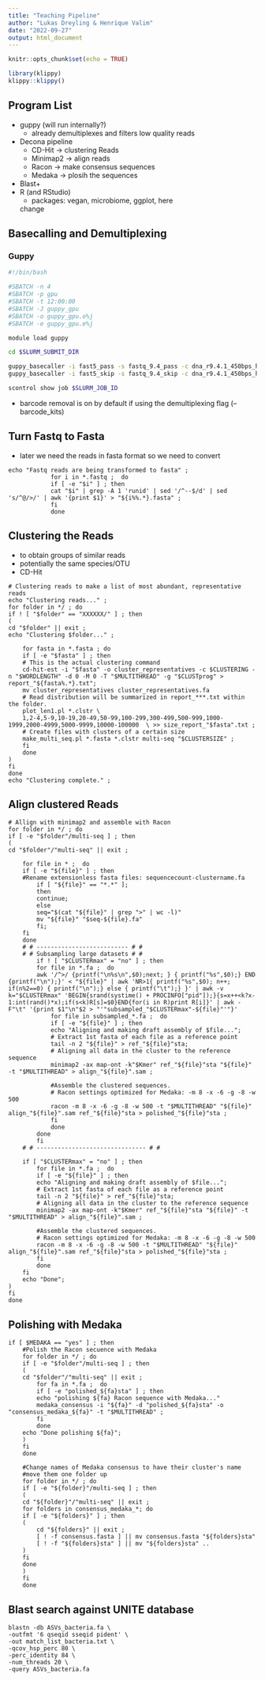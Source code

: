 ```yaml
---
title: "Teaching Pipeline"
author: "Lukas Dreyling & Henrique Valim"
date: "2022-09-27"
output: html_document
---
```


```r
knitr::opts_chunk$set(echo = TRUE)
```

```r
library(klippy)
klippy::klippy()
```

## Program List 

 * guppy (will run internally?)
    + already demultiplexes and filters low quality reads
 * Decona pipeline
    + CD-Hit &rarr; clustering Reads 
    + Minimap2 &rarr; align reads
    + Racon &rarr; make consensus sequences
    + Medaka &rarr; plosih the sequences
 * Blast+
 * R (and RStudio)
    + packages: vegan, microbiome, ggplot, here 
    
    change
    
## Basecalling and Demultiplexing 

### Guppy 

```bash
#!/bin/bash

#SBATCH -n 4
#SBATCH -p gpu
#SBATCH -t 12:00:00
#SBATCH -J guppy_gpu
#SBATCH -o guppy_gpu.o%j
#SBATCH -e guppy_gpu.e%j

module load guppy

cd $SLURM_SUBMIT_DIR

guppy_basecaller -i fast5_pass -s fastq_9.4_pass -c dna_r9.4.1_450bps_hac.cfg -x "cuda:1" --barcode_kits SQK-RBK001
guppy_basecaller -i fast5_skip -s fastq_9.4_skip -c dna_r9.4.1_450bps_hac.cfg -x "cuda:1" --barcode_kits SQK-RBK001

scontrol show job $SLURM_JOB_ID

```

- barcode removal is on by default if using the demultiplexing flag (--barcode_kits)

## Turn Fastq to Fasta

 * later we need the reads in fasta format so we need to convert 
```{}
echo "Fastq reads are being transformed to fasta" ;
            for i in *.fastq ;  do
            if [ -e "$i" ] ; then
            cat "$i" | grep -A 1 'runid' | sed '/^--$/d' | sed 's/^@/>/' | awk '{print $1}' > "${i%%.*}.fasta" ;
            fi
            done
```

## Clustering the Reads

 * to obtain groups of similar reads 
 * potentially the same species/OTU
 * CD-Hit
 
```{}
# Clustering reads to make a list of most abundant, representative reads
echo "Clustering reads..." ;
for folder in */ ; do
if ! [ "$folder" == "XXXXXX/" ] ; then
(
cd "$folder" || exit ;
echo "Clustering $folder..." ;

    for fasta in *.fasta ; do
    if [ -e "$fasta" ] ; then
    # This is the actual clustering command
    cd-hit-est -i "$fasta" -o cluster_representatives -c $CLUSTERING -n "$WORDLENGTH" -d 0 -M 0 -T "$MULTITHREAD" -g "$CLUSTprog" > report_"${fasta%.*}.txt";
    mv cluster_representatives cluster_representatives.fa
    # Read distribution will be summarized in report_***.txt within the folder.
    plot_len1.pl *.clstr \
    1,2-4,5-9,10-19,20-49,50-99,100-299,300-499,500-999,1000-1999,2000-4999,5000-9999,10000-100000  \ >> size_report_"$fasta".txt ;
    # Create files with clusters of a certain size
    make_multi_seq.pl *.fasta *.clstr multi-seq "$CLUSTERSIZE" ;
    fi
    done
)
fi
done
echo "Clustering complete." ;
```

## Align clustered Reads

```{}
# Allign with minimap2 and assemble with Racon
for folder in */ ; do
if [ -e "$folder"/multi-seq ] ; then
(
cd "$folder"/"multi-seq" || exit ;

    for file in * ;  do
    if [ -e "${file}" ] ; then
    #Rename extensionless fasta files: sequencecount-clustername.fa
        if [ "${file}" == "*.*" ];
        then
        continue;
        else
        seq="$(cat "${file}" | grep ">" | wc -l)"
        mv "${file}" "$seq-${file}.fa"
        fi;
    fi
    done
    # # -------------------------- # #
    # # Subsampling large datasets # #
        if ! [ "$CLUSTERmax" = "no" ] ; then
        for file in *.fa ;  do
        awk '/^>/ {printf("\n%s\n",$0);next; } { printf("%s",$0);} END {printf("\n");}' < "${file}" | awk 'NR>1{ printf("%s",$0); n++; if(n%2==0) { printf("\n");} else { printf("\t");} }' | awk -v k="$CLUSTERmax" 'BEGIN{srand(systime() + PROCINFO["pid"]);}{s=x++<k?x-1:int(rand()*x);if(s<k)R[s]=$0}END{for(i in R)print R[i]}' | awk -F"\t" '{print $1"\n"$2 > "'"subsampled_"$CLUSTERmax"-${file}"'"}'
            for file in subsampled_*.fa ;  do
            if [ -e "${file}" ] ; then
            echo "Aligning and making draft assembly of $file...";
            # Extract 1st fasta of each file as a reference point
            tail -n 2 "${file}" > ref_"${file}"sta;
            # Aligning all data in the cluster to the reference sequence
            minimap2 -ax map-ont -k"$Kmer" ref_"${file}"sta "${file}" -t "$MULTITHREAD" > align_"${file}".sam ;

            #Assemble the clustered sequences.
            # Racon settings optimized for Medaka: -m 8 -x -6 -g -8 -w 500
            racon -m 8 -x -6 -g -8 -w 500 -t "$MULTITHREAD" "${file}" align_"${file}".sam ref_"${file}"sta > polished_"${file}"sta ;
            fi
            done
        done
        fi
    # # ------------------------------- # #

    if [ "$CLUSTERmax" = "no" ] ; then
        for file in *.fa ;  do
        if [ -e "${file}" ] ; then
        echo "Aligning and making draft assembly of $file...";
        # Extract 1st fasta of each file as a reference point
        tail -n 2 "${file}" > ref_"${file}"sta;
        # Aligning all data in the cluster to the reference sequence
        minimap2 -ax map-ont -k"$Kmer" ref_"${file}"sta "${file}" -t "$MULTITHREAD" > align_"${file}".sam ;

        #Assemble the clustered sequences.
        # Racon settings optimized for Medaka: -m 8 -x -6 -g -8 -w 500
        racon -m 8 -x -6 -g -8 -w 500 -t "$MULTITHREAD" "${file}" align_"${file}".sam ref_"${file}"sta > polished_"${file}"sta ;
        fi
        done
    fi
    echo "Done";
)
fi
done
```

## Polishing with Medaka

```{}
if [ $MEDAKA == "yes" ] ; then
    #Polish the Racon secuence with Medaka
    for folder in */ ; do
    if [ -e "$folder"/multi-seq ] ; then
    (
    cd "$folder"/"multi-seq" || exit ;
        for fa in *.fa ;  do
        if [ -e "polished_${fa}sta" ] ; then
        echo "polishing ${fa} Racon sequence with Medaka..."
        medaka_consensus -i "${fa}" -d "polished_${fa}sta" -o "consensus_medaka_${fa}" -t "$MULTITHREAD" ;
        fi
        done
    echo "Done polishing ${fa}";
    )
    fi
    done

    #Change names of Medaka consensus to have their cluster's name
    #move them one folder up
    for folder in */ ; do
    if [ -e "${folder}"/multi-seq ] ; then
    (
    cd "${folder}"/"multi-seq" || exit ;
    for folders in consensus_medaka_*; do
    if [ -e "${folders}" ] ; then
    (
        cd "${folders}" || exit ;
        [ ! -f consensus.fasta ] || mv consensus.fasta "${folders}sta"
        [ ! -f "${folders}sta" ] || mv "${folders}sta" ..
    )
    fi
    done
    )
    fi
    done
```

## Blast search against UNITE database

```{}
blastn -db ASVs_bacteria.fa \
-outfmt '6 qseqid sseqid pident' \
-out match_list_bacteria.txt \
-qcov_hsp_perc 80 \
-perc_identity 84 \
-num_threads 20 \
-query ASVs_bacteria.fa
```


